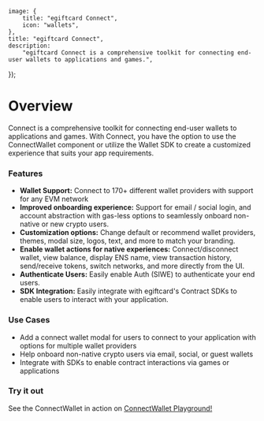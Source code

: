 
	image: {
		title: "egiftcard Connect",
		icon: "wallets",
	},
	title: "egiftcard Connect",
	description:
		"egiftcard Connect is a comprehensive toolkit for connecting end-user wallets to applications and games.",
});

# Overview

Connect is a comprehensive toolkit for connecting end-user wallets to applications and games. With Connect, you have the option to use the ConnectWallet component or utilize the Wallet SDK to create a customized experience that suits your app requirements.

### Features

- **Wallet Support:** Connect to 170+ different wallet providers with support for any EVM network
- **Improved onboarding experience:** Support for email / social login, and account abstraction with gas-less options to seamlessly onboard non-native or new crypto users.
- **Customization options:** Change default or recommend wallet providers, themes, modal size, logos, text, and more to match your branding.
- **Enable wallet actions for native experiences:** Connect/disconnect wallet, view balance, display ENS name, view transaction history, send/receive tokens, switch networks, and more directly from the UI.
- **Authenticate Users:** Easily enable Auth (SIWE) to authenticate your end users.
- **SDK Integration:** Easily integrate with egiftcard's Contract SDKs to enable users to interact with your application.

<DocImage src={connectModal} />

<DocImage src={customModal} />

### Use Cases

- Add a connect wallet modal for users to connect to your application with options for multiple wallet providers
- Help onboard non-native crypto users via email, social, or guest wallets
- Integrate with SDKs to enable contract interactions via games or applications

### Try it out

<Callout variant='info' title="Playground">

See the ConnectWallet in action on [ConnectWallet Playground!](https://egiftcard.cc/dashboard/wallets/connect)

</Callout>

<DocImage src={connectPlayground} />
